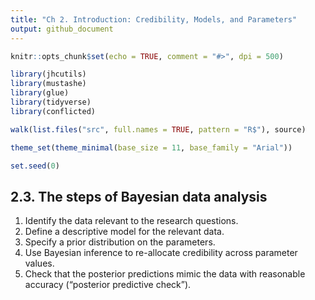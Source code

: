 ```yaml
---
title: "Ch 2. Introduction: Credibility, Models, and Parameters"
output: github_document
---
```


```r
knitr::opts_chunk$set(echo = TRUE, comment = "#>", dpi = 500)

library(jhcutils)
library(mustashe)
library(glue)
library(tidyverse)
library(conflicted)

walk(list.files("src", full.names = TRUE, pattern = "R$"), source)

theme_set(theme_minimal(base_size = 11, base_family = "Arial"))

set.seed(0)
```

## 2.3. The steps of Bayesian data analysis

1. Identify the data relevant to the research questions.
2. Define a descriptive model for the relevant data.
3. Specify a prior distribution on the parameters.
4. Use Bayesian inference to re-allocate credibility across parameter values.
5. Check that the posterior predictions mimic the data with reasonable accuracy ("posterior predictive check").

